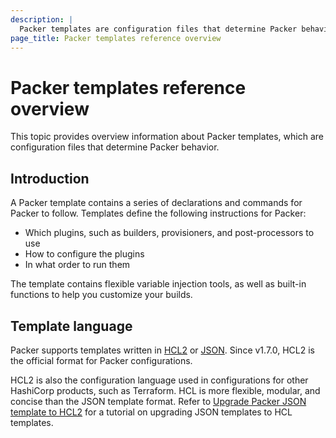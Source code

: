 ```yaml
---
description: |
  Packer templates are configuration files that determine Packer behavior. Learn about the Packer template configuration language.
page_title: Packer templates reference overview
---
```


# Packer templates reference overview

This topic provides overview information about Packer templates, which are configuration files that determine Packer behavior.

## Introduction

A Packer template contains a series of declarations and commands for Packer to follow. Templates define the following instructions for Packer:

- Which plugins, such as builders, provisioners, and post-processors to use 
- How to configure the plugins
- In what order to run them

The template contains flexible variable injection tools, as well as built-in
functions to help you customize your builds.

## Template language

Packer supports templates written in [HCL2](/packer/docs/templates/hcl_templates) or [JSON](/packer/docs/templates/legacy_json_templates). Since v1.7.0, HCL2 is the official format for Packer configurations.

HCL2 is also the configuration language used in configurations for other HashiCorp products, such as Terraform. HCL is more flexible, modular, and concise than the JSON template format. Refer to [Upgrade Packer JSON template to HCL2](/packer/tutorials/configuration-language/hcl2-upgrade) for a tutorial on upgrading JSON templates to HCL templates.
